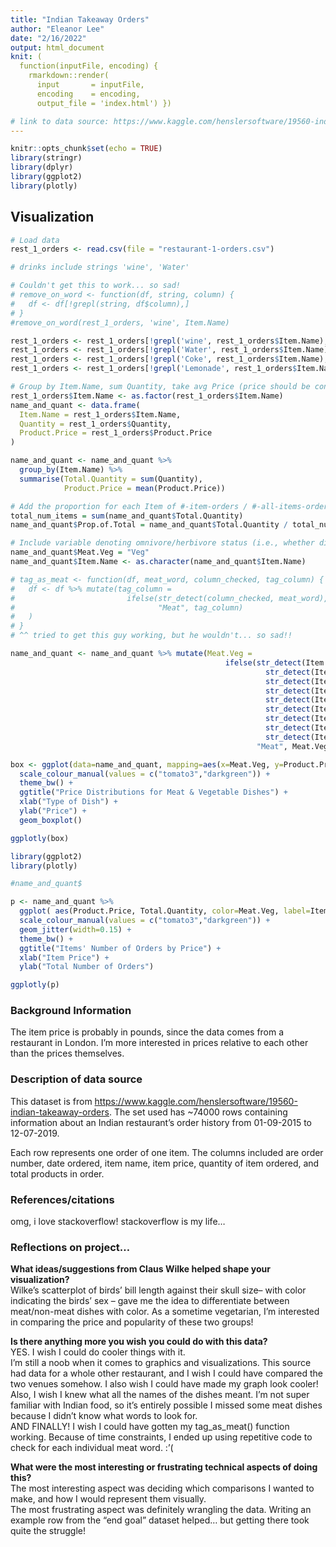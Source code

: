 ```yaml
---
title: "Indian Takeaway Orders"
author: "Eleanor Lee"
date: "2/16/2022"
output: html_document
knit: (
  function(inputFile, encoding) { 
    rmarkdown::render( 
      input       = inputFile, 
      encoding    = encoding, 
      output_file = 'index.html') })

# link to data source: https://www.kaggle.com/henslersoftware/19560-indian-takeaway-orders
---
```


```r
knitr::opts_chunk$set(echo = TRUE)
library(stringr)
library(dplyr)
library(ggplot2)
library(plotly)
```

## Visualization
```r
# Load data
rest_1_orders <- read.csv(file = "restaurant-1-orders.csv")
```

```r
# drinks include strings 'wine', 'Water'

# Couldn't get this to work... so sad!
# remove_on_word <- function(df, string, column) {
#   df <- df[!grepl(string, df$column),]
# }
#remove_on_word(rest_1_orders, 'wine', Item.Name)

rest_1_orders <- rest_1_orders[!grepl('wine', rest_1_orders$Item.Name),]
rest_1_orders <- rest_1_orders[!grepl('Water', rest_1_orders$Item.Name),]
rest_1_orders <- rest_1_orders[!grepl('Coke', rest_1_orders$Item.Name),]
rest_1_orders <- rest_1_orders[!grepl('Lemonade', rest_1_orders$Item.Name),]
```

``` r
# Group by Item.Name, sum Quantity, take avg Price (price should be constant, tho)
rest_1_orders$Item.Name <- as.factor(rest_1_orders$Item.Name)
name_and_quant <- data.frame(
  Item.Name = rest_1_orders$Item.Name,
  Quantity = rest_1_orders$Quantity,
  Product.Price = rest_1_orders$Product.Price
)

name_and_quant <- name_and_quant %>%
  group_by(Item.Name) %>%
  summarise(Total.Quantity = sum(Quantity),
            Product.Price = mean(Product.Price))

# Add the proportion for each Item of #-item-orders / #-all-items-ordered
total_num_items = sum(name_and_quant$Total.Quantity)
name_and_quant$Prop.of.Total = name_and_quant$Total.Quantity / total_num_items
```

```r
# Include variable denoting omnivore/herbivore status (i.e., whether dish has meat or not)
name_and_quant$Meat.Veg = "Veg"
name_and_quant$Item.Name <- as.character(name_and_quant$Item.Name)

# tag_as_meat <- function(df, meat_word, column_checked, tag_column) {
#   df <- df %>% mutate(tag_column = 
#                         ifelse(str_detect(column_checked, meat_word), 
#                                "Meat", tag_column)
#   )
# }
# ^^ tried to get this guy working, but he wouldn't... so sad!!

name_and_quant <- name_and_quant %>% mutate(Meat.Veg = 
                                                ifelse(str_detect(Item.Name, "Fish") | 
                                                         str_detect(Item.Name, "Beef") |
                                                         str_detect(Item.Name, "Chicken") |
                                                         str_detect(Item.Name, "Pork") |
                                                         str_detect(Item.Name, "Lamb") |
                                                         str_detect(Item.Name, "Goat") |
                                                         str_detect(Item.Name, "Prawn") |
                                                         str_detect(Item.Name, "Meat") |
                                                         str_detect(Item.Name, "Tandoori Mixed"),
                                                       "Meat", Meat.Veg))
```

```r

box <- ggplot(data=name_and_quant, mapping=aes(x=Meat.Veg, y=Product.Price, color=Meat.Veg)) +
  scale_colour_manual(values = c("tomato3","darkgreen")) +
  theme_bw() + 
  ggtitle("Price Distributions for Meat & Vegetable Dishes") +
  xlab("Type of Dish") +
  ylab("Price") +
  geom_boxplot()
```

``` r
ggplotly(box)
```

```r
library(ggplot2)
library(plotly)

#name_and_quant$

p <- name_and_quant %>%
  ggplot( aes(Product.Price, Total.Quantity, color=Meat.Veg, label=Item.Name) ) +
  scale_colour_manual(values = c("tomato3","darkgreen")) +
  geom_jitter(width=0.15) +
  theme_bw() + 
  ggtitle("Items' Number of Orders by Price") +
  xlab("Item Price") +
  ylab("Total Number of Orders")
```


```r
ggplotly(p)
```


### Background Information
The item price is probably in pounds, since the data comes from a restaurant in London. I'm more interested in prices relative to each other than the prices themselves.  

### Description of data source
This dataset is from <https://www.kaggle.com/henslersoftware/19560-indian-takeaway-orders>. The set used has ~74000 rows containing information about an Indian restaurant's order history from 01-09-2015 to 12-07-2019.  

Each row represents one order of one item. The columns included are order number, date ordered, item name, item price, quantity of item ordered, and total products in order.  

### References/citations
omg, i love stackoverflow! stackoverflow is my life...  

### Reflections on project...
**What ideas/suggestions from Claus Wilke helped shape your visualization?**  
Wilke's scatterplot of birds' bill length against their skull size-- with color indicating the birds' sex -- gave me the idea to differentiate between meat/non-meat dishes with color. As a sometime vegetarian, I'm interested in comparing the price and popularity of these two groups!  
  
**Is there anything more you wish you could do with this data?**   
YES. I wish I could do cooler things with it.  
I'm still a noob when it comes to graphics and visualizations. This source had data for a whole other restaurant, and I wish I could have compared the two venues somehow. I also wish I could have made my graph look cooler!  
Also, I wish I knew what all the names of the dishes meant. I'm not super familiar with Indian food, so it's entirely possible I missed some meat dishes because I didn't know what words to look for.  
AND FINALLY! I wish I could have gotten my tag_as_meat() function working. Because of time constraints, I ended up using repetitive code to check for each individual meat word. :'(  
  
**What were the most interesting or frustrating technical aspects of doing this?**   
The most interesting aspect was deciding which comparisons I wanted to make, and how I would represent them visually.  
The most frustrating aspect was definitely wrangling the data. Writing an example row from the "end goal" dataset helped... but getting there took quite the struggle!  
